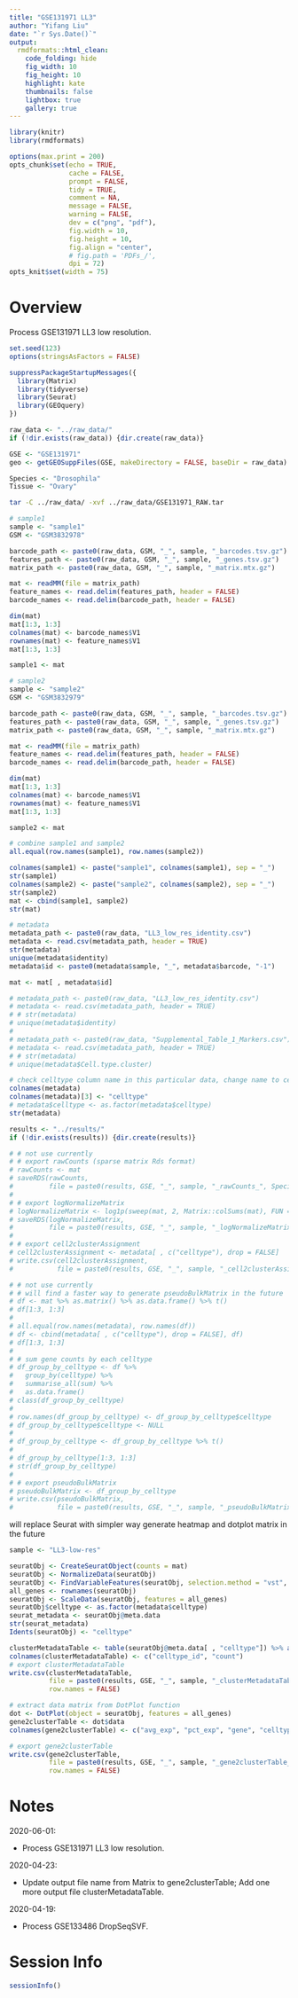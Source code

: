 ```yaml
---
title: "GSE131971 LL3"
author: "Yifang Liu"
date: "`r Sys.Date()`"
output:
  rmdformats::html_clean:
    code_folding: hide
    fig_width: 10
    fig_height: 10
    highlight: kate
    thumbnails: false
    lightbox: true
    gallery: true
---
```


```r
library(knitr)
library(rmdformats)

options(max.print = 200)
opts_chunk$set(echo = TRUE,
               cache = FALSE,
               prompt = FALSE,
               tidy = TRUE,
               comment = NA,
               message = FALSE,
               warning = FALSE,
               dev = c("png", "pdf"),
               fig.width = 10,
               fig.height = 10,
               fig.align = "center",
               # fig.path = 'PDFs_/',
               dpi = 72)
opts_knit$set(width = 75)
```

# Overview

Process GSE131971 LL3 low resolution.

```r
set.seed(123)
options(stringsAsFactors = FALSE)

suppressPackageStartupMessages({
  library(Matrix)
  library(tidyverse)
  library(Seurat)
  library(GEOquery)
})
```

```r
raw_data <- "../raw_data/"
if (!dir.exists(raw_data)) {dir.create(raw_data)}

GSE <- "GSE131971"
geo <- getGEOSuppFiles(GSE, makeDirectory = FALSE, baseDir = raw_data)

Species <- "Drosophila"
Tissue <- "Ovary"
```

```bash
tar -C ../raw_data/ -xvf ../raw_data/GSE131971_RAW.tar
```


```r
# sample1
sample <- "sample1"
GSM <- "GSM3832978"

barcode_path <- paste0(raw_data, GSM, "_", sample, "_barcodes.tsv.gz")
features_path <- paste0(raw_data, GSM, "_", sample, "_genes.tsv.gz")
matrix_path <- paste0(raw_data, GSM, "_", sample, "_matrix.mtx.gz")

mat <- readMM(file = matrix_path)
feature_names <- read.delim(features_path, header = FALSE)
barcode_names <- read.delim(barcode_path, header = FALSE)

dim(mat)
mat[1:3, 1:3]
colnames(mat) <- barcode_names$V1
rownames(mat) <- feature_names$V1
mat[1:3, 1:3]

sample1 <- mat

# sample2
sample <- "sample2"
GSM <- "GSM3832979"

barcode_path <- paste0(raw_data, GSM, "_", sample, "_barcodes.tsv.gz")
features_path <- paste0(raw_data, GSM, "_", sample, "_genes.tsv.gz")
matrix_path <- paste0(raw_data, GSM, "_", sample, "_matrix.mtx.gz")

mat <- readMM(file = matrix_path)
feature_names <- read.delim(features_path, header = FALSE)
barcode_names <- read.delim(barcode_path, header = FALSE)

dim(mat)
mat[1:3, 1:3]
colnames(mat) <- barcode_names$V1
rownames(mat) <- feature_names$V1
mat[1:3, 1:3]

sample2 <- mat

# combine sample1 and sample2
all.equal(row.names(sample1), row.names(sample2))

colnames(sample1) <- paste("sample1", colnames(sample1), sep = "_")
str(sample1)
colnames(sample2) <- paste("sample2", colnames(sample2), sep = "_")
str(sample2)
mat <- cbind(sample1, sample2)
str(mat)

# metadata
metadata_path <- paste0(raw_data, "LL3_low_res_identity.csv")
metadata <- read.csv(metadata_path, header = TRUE)
str(metadata)
unique(metadata$identity)
metadata$id <- paste0(metadata$sample, "_", metadata$barcode, "-1")

mat <- mat[ , metadata$id]

# metadata_path <- paste0(raw_data, "LL3_low_res_identity.csv")
# metadata <- read.csv(metadata_path, header = TRUE)
# # str(metadata)
# unique(metadata$identity)
#
# metadata_path <- paste0(raw_data, "Supplemental_Table_1_Markers.csv")
# metadata <- read.csv(metadata_path, header = TRUE)
# # str(metadata)
# unique(metadata$Cell.type.cluster)

# check celltype column name in this particular data, change name to celltype if needed
colnames(metadata)
colnames(metadata)[3] <- "celltype"
# metadata$celltype <- as.factor(metadata$celltype)
str(metadata)
```

```r
results <- "../results/"
if (!dir.exists(results)) {dir.create(results)}

# # not use currently
# # export rawCounts (sparse matrix Rds format)
# rawCounts <- mat
# saveRDS(rawCounts,
#         file = paste0(results, GSE, "_", sample, "_rawCounts_", Species, "_", Tissue, ".Rds"))
#
# # export logNormalizeMatrix
# logNormalizeMatrix <- log1p(sweep(mat, 2, Matrix::colSums(mat), FUN = "/") * 10000)
# saveRDS(logNormalizeMatrix,
#         file = paste0(results, GSE, "_", sample, "_logNormalizeMatrix_", Species, "_", Tissue, ".Rds"))
#
# # export cell2clusterAssignment
# cell2clusterAssignment <- metadata[ , c("celltype"), drop = FALSE]
# write.csv(cell2clusterAssignment,
#           file = paste0(results, GSE, "_", sample, "_cell2clusterAssignment_", Species, "_", Tissue, ".csv"))
```

```r
# # not use currently
# # will find a faster way to generate pseudoBulkMatrix in the future
# df <- mat %>% as.matrix() %>% as.data.frame() %>% t()
# df[1:3, 1:3]
#
# all.equal(row.names(metadata), row.names(df))
# df <- cbind(metadata[ , c("celltype"), drop = FALSE], df)
# df[1:3, 1:3]
#
# # sum gene counts by each celltype
# df_group_by_celltype <- df %>%
#   group_by(celltype) %>%
#   summarise_all(sum) %>%
#   as.data.frame()
# class(df_group_by_celltype)
#
# row.names(df_group_by_celltype) <- df_group_by_celltype$celltype
# df_group_by_celltype$celltype <- NULL
#
# df_group_by_celltype <- df_group_by_celltype %>% t()
#
# df_group_by_celltype[1:3, 1:3]
# str(df_group_by_celltype)
#
# # export pseudoBulkMatrix
# pseudoBulkMatrix <- df_group_by_celltype
# write.csv(pseudoBulkMatrix,
#           file = paste0(results, GSE, "_", sample, "_pseudoBulkMatrix_", Species, "_", Tissue, ".csv"))
```

will replace Seurat with simpler way generate heatmap and dotplot matrix in the future

```r
sample <- "LL3-low-res"

seuratObj <- CreateSeuratObject(counts = mat)
seuratObj <- NormalizeData(seuratObj)
seuratObj <- FindVariableFeatures(seuratObj, selection.method = "vst", nfeatures = 2000)
all_genes <- rownames(seuratObj)
seuratObj <- ScaleData(seuratObj, features = all_genes)
seuratObj$celltype <- as.factor(metadata$celltype)
seurat_metadata <- seuratObj@meta.data
str(seurat_metadata)
Idents(seuratObj) <- "celltype"

clusterMetadataTable <- table(seuratObj@meta.data[ , "celltype"]) %>% as.data.frame()
colnames(clusterMetadataTable) <- c("celltype_id", "count")
# export clusterMetadataTable
write.csv(clusterMetadataTable,
          file = paste0(results, GSE, "_", sample, "_clusterMetadataTable_", Species, "_", Tissue, ".csv"),
          row.names = FALSE)

# extract data matrix from DotPlot function
dot <- DotPlot(object = seuratObj, features = all_genes)
gene2clusterTable <- dot$data
colnames(gene2clusterTable) <- c("avg_exp", "pct_exp", "gene", "celltype_id", "avg_exp_scaled")

# export gene2clusterTable
write.csv(gene2clusterTable,
          file = paste0(results, GSE, "_", sample, "_gene2clusterTable_", Species, "_", Tissue, ".csv"),
          row.names = FALSE)
```

# Notes

2020-06-01:

  * Process GSE131971 LL3 low resolution.

2020-04-23:

  * Update output file name from Matrix to gene2clusterTable; Add one more output file clusterMetadataTable.

2020-04-19:

  * Process GSE133486 DropSeqSVF.

# Session Info

```r
sessionInfo()
```

